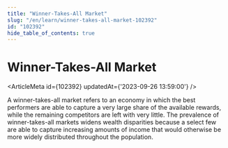 ```yaml
---
title: "Winner-Takes-All Market"
slug: "/en/learn/winner-takes-all-market-102392"
id: "102392"
hide_table_of_contents: true
---
```



# Winner-Takes-All Market

<ArticleMeta id={102392} updatedAt={'2023-09-26 13:59:00'} />
<div className='border-solid border-b border-t-0 my-4 border-[var(--ifm-color-gray-300)]' />

A winner-takes-all market refers to an economy in which the best performers are able to capture a very large share of the available rewards, while the remaining competitors are left with very little. The prevalence of winner-takes-all markets widens wealth disparities because a select few are able to capture increasing amounts of income that would otherwise be more widely distributed throughout the population.
